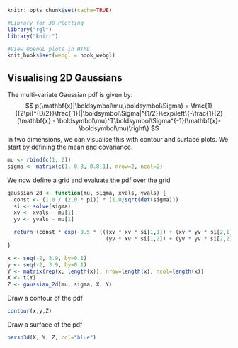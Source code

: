 ```r
knitr::opts_chunk$set(cache=TRUE)

#Library for 3D Plotting
library("rgl")
library("knitr")

#View OpenGL plots in HTML
knit_hooks$set(webgl = hook_webgl)
```

<h2>Visualising 2D Gaussians</h2>
<p>The multi-variate Gaussian pdf is given by:
$$ p(\mathbf{x}|\boldsymbol\mu,\boldsymbol\Sigma) = \frac{1}{(2\pi)^{D/2}}\frac{
1}{|\boldsymbol\Sigma|^{1/2}}\exp\left\{-\frac{1}{2}(\mathbf{x} -
\boldsymbol\mu)^T\boldsymbol\Sigma^{-1}(\mathbf{x}-\boldsymbol\mu)\right\} $$
In two dimensions, we can visualise this with contour and surface plots. We
start by defining the mean and covariance.</p>

```r
mu <- rbind(c(1, 2)) 
sigma <- matrix(c(1, 0.8, 0.8,1), nrow=2, ncol=2)
```
    
<p>We now define a grid and evaluate the pdf over the grid</p>

```r
gaussian_2d <- function(mu, sigma, xvals, yvals) {
  const <- (1.0 / (2.0 * pi)) * (1.0/sqrt(det(sigma)))  
  si <- solve(sigma)
  xv <- xvals - mu[1]
  yv <- yvals - mu[1]

  return (const * exp(-0.5 * (((xv * xv * si[1,1]) + (xv * yv * si[2,1]) +
                               (yv * xv * si[1,2]) + (yv * yv * si[2,2])))))
}

x <- seq(-2, 3.9, by=0.1)
y <- seq(-2, 3.9, by=0.1)
Y <- matrix(rep(x, length(x)), nrow=length(x), ncol=length(x))
X <- t(Y)
Z <- gaussian_2d(mu, sigma, X, Y)
```

<p>Draw a contour of the pdf</p>

```r
contour(x,y,Z)
```


<p>Draw a surface of the pdf</p>

```r
persp3d(X, Y, Z, col="blue")
```